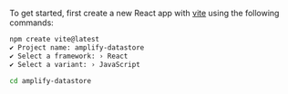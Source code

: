 To get started, first create a new React app with [vite](https://vitejs.dev/guide/) using the following commands:

```sh
npm create vite@latest
✔ Project name: amplify-datastore
✔ Select a framework: › React
✔ Select a variant: › JavaScript

cd amplify-datastore
```
